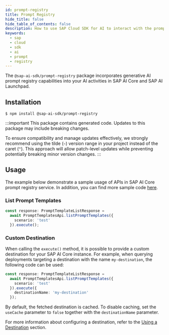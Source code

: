 ```yaml
---
id: prompt-registry
title: Prompt Registry
hide_title: false
hide_table_of_contents: false
description: How to use SAP Cloud SDK for AI to interact with the prompt registry service.
keywords:
  - sap
  - cloud
  - sdk
  - ai
  - prompt
  - registry
---
```


The `@sap-ai-sdk/prompt-registry` package incorporates generative AI prompt registry capabilities into your AI activities in SAP AI Core and SAP AI Launchpad.

## Installation

```
$ npm install @sap-ai-sdk/prompt-registry
```

:::important
This package contains generated code.
Updates to this package may include breaking changes.

To ensure compatibility and manage updates effectively, we strongly recommend using the tilde (`~`) version range in your project instead of the caret (`^`).
This approach will allow patch-level updates while preventing potentially breaking minor version changes.
:::

## Usage

The example below demonstrate a sample usage of APIs in SAP AI Core prompt registry service.
In addition, you can find more sample code [here](https://github.com/SAP/ai-sdk-js/blob/main/sample-code/src/prompt-registry.ts).

### List Prompt Templates

```ts
const response: PromptTemplateListResponse =
  await PromptTemplatesApi.listPromptTemplates({
    scenario: 'test'
  }).execute();
```

### Custom Destination

When calling the `execute()` method, it is possible to provide a custom destination for your SAP AI Core instance.
For example, when querying deployments targeting a destination with the name `my-destination`, the following code can be used:

```ts
const response: PromptTemplateListResponse =
  await PromptTemplatesApi.listPromptTemplates({
    scenario: 'test'
  }).execute({
    destinationName: 'my-destination'
  });
```

By default, the fetched destination is cached.
To disable caching, set the `useCache` parameter to `false` together with the `destinationName` parameter.

For more information about configuring a destination, refer to the [Using a Destination](../connecting-to-ai-core#using-a-destination) section.
